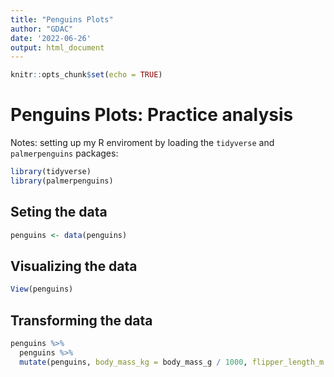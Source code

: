 ```yaml
---
title: "Penguins Plots"
author: "GDAC"
date: '2022-06-26'
output: html_document
---
```


```r
knitr::opts_chunk$set(echo = TRUE)
```

# Penguins Plots: Practice analysis
Notes: setting up my R enviroment by loading the `tidyverse` and `palmerpenguins` packages:

```r
library(tidyverse)
library(palmerpenguins)
```

## Seting the data
```r
penguins <- data(penguins)
```

## Visualizing the data
```r
View(penguins)
```

## Transforming the data
```r
penguins %>%
  penguins %>%
  mutate(penguins, body_mass_kg = body_mass_g / 1000, flipper_length_m = flipper_length_mm / 1000)
```

